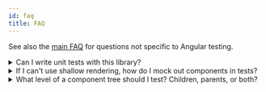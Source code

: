 ```yaml
---
id: faq
title: FAQ
---
```


See also the [main FAQ](dom-testing-library/faq.mdx) for questions not specific
to Angular testing.

<details>

<summary>Can I write unit tests with this library?</summary>

Definitely yes! You can write unit and integration tests with this library. See
below for more on how to mock dependencies (because this library intentionally
does NOT support shallow rendering) if you want to unit test a high level
component. The tests in this project show several examples of unit testing with
this library.

As you write your tests, keep in mind:

> The more your tests resemble the way your software is used, the more
> confidence they can give you. - [17 Feb 2018][guiding-principle]

</details>

<details>

<summary>
  If I can't use shallow rendering, how do I mock out components in tests?
</summary>

In general, you should avoid mocking out components (see
[the Guiding Principles section](guiding-principles.mdx)). However, if you need
to, then try to use [ng-mocks](https://ng-mocks.sudo.eu/) and its
[`MockBuilder`](https://ng-mocks.sudo.eu/extra/with-3rd-party#testing-libraryangular-and-mockbuilder).

```typescript
import {Component, NgModule} from '@angular/core'
import {render, screen} from '@testing-library/angular'
import {MockBuilder} from 'ng-mocks'

@Component({
  selector: 'app-parent-component',
  template: '<app-child-component></app-child-component>',
})
class ParentComponent {}

@Component({
  selector: 'app-child-component',
  template: '<p>Child component</p>',
})
class ChildComponent {}

@NgModule({
  declarations: [ParentComponent, ChildComponent],
})
export class AppModule {}

describe('ParentComponent', () => {
  it('should not render ChildComponent when shallow rendering', async () => {
    // all imports, declarations and exports of AppModule will be mocked.
    const dependencies = MockBuilder(ParentComponent, AppModule).build()

    await render(ParentComponent, dependencies)

    expect(screen.queryByText('Child component')).toBeNull()
  })
})
```

</details>

<details>

<summary>
  What level of a component tree should I test? Children, parents, or both?
</summary>

Following the guiding principle of this library, it is useful to break down how
tests are organized around how the user experiences and interacts with
application functionality rather than around specific components themselves. In
some cases, for example for reusable component libraries, it might be useful to
include developers in the list of users to test for and test each of the
reusable components individually. Other times, the specific break down of a
component tree is just an implementation detail and testing every component
within that tree individually can cause issues (see
https://kentcdodds.com/blog/avoid-the-test-user).

In practice this means that it is often preferable to test high enough up the
component tree to simulate realistic user interactions. The question of whether
it is worth additionally testing at a higher or lower level on top of this comes
down to a question of tradeoffs and what will provide enough value for the cost
(see https://kentcdodds.com/blog/unit-vs-integration-vs-e2e-tests on more info
on different levels of testing).

For a more in-depth discussion of this topic see
[this video](https://youtu.be/0qmPdcV-rN8).

</details>

<!--
Links:
-->

<!-- prettier-ignore-start -->

[guiding-principle]: https://twitter.com/kentcdodds/status/977018512689455106

<!-- prettier-ignore-end -->
